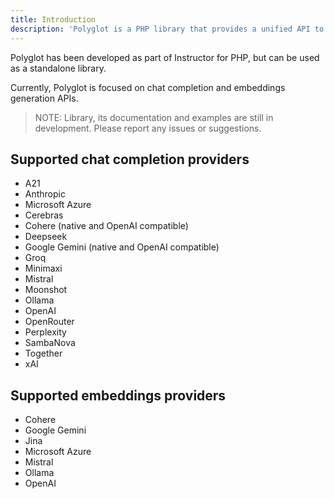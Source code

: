 ```yaml
---
title: Introduction
description: 'Polyglot is a PHP library that provides a unified API to access various LLM API providers.'
---
```


Polyglot has been developed as part of Instructor for PHP, but can be used as a standalone library.

Currently, Polyglot is focused on chat completion and embeddings generation APIs.

> NOTE: Library, its documentation and examples are still in development. Please report any issues or suggestions.

## Supported chat completion providers

 - A21
 - Anthropic
 - Microsoft Azure
 - Cerebras
 - Cohere (native and OpenAI compatible)
 - Deepseek
 - Google Gemini (native and OpenAI compatible)
 - Groq
 - Minimaxi
 - Mistral
 - Moonshot
 - Ollama
 - OpenAI
 - OpenRouter
 - Perplexity
 - SambaNova
 - Together
 - xAI

## Supported embeddings providers

 - Cohere
 - Google Gemini
 - Jina
 - Microsoft Azure
 - Mistral
 - Ollama
 - OpenAI
